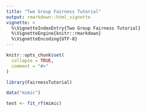 ```yaml
---
title: "Two Group Fairness Tutorial"
output: rmarkdown::html_vignette
vignette: >
  %\VignetteIndexEntry{Two Group Fairness Tutorial}
  %\VignetteEngine{knitr::rmarkdown}
  %\VignetteEncoding{UTF-8}
---
```


```r
knitr::opts_chunk$set(
  collapse = TRUE,
  comment = "#>"
)
```

```r
library(FairnessTutorial)

data("mimic")
```

```r
test <- fit_rf(mimic)
```

